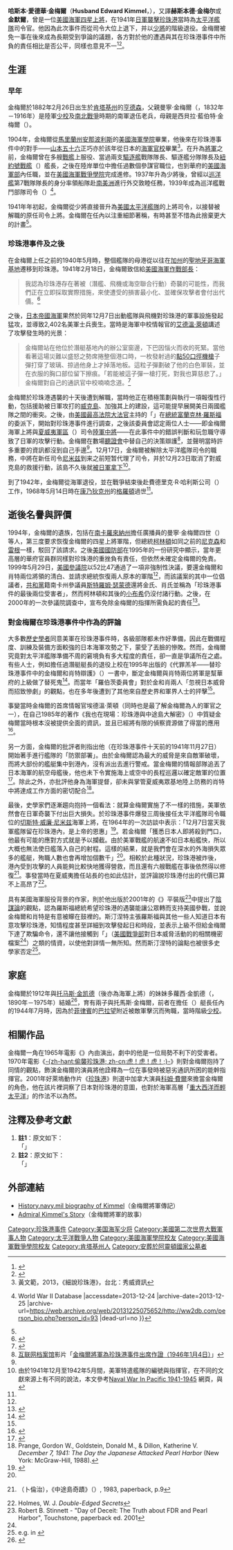 {{Infobox military person
|name=哈斯本·金梅爾<br>{{lang|en|Husband E. Kimmel}}
|birth_date={{birth date|1882|2|26}}
|death_date={{death date and age|1968|5|14|1882|2|26}}
|birth_place={{flag|United States of America|1912}}[[肯塔基州|肯塔基州]][[亨德森_(肯塔基州)|亨德森]]
|death_place={{USA}}[[康乃狄克州|康乃狄克州]][[格羅頓_(康乃狄克州)|格羅頓]]
|image=Husband Kimmel.jpg
|caption=金梅爾海軍上將（1941年8月）
|nickname=「金」（{{lang|en|Kim}}）
|allegiance= 
|branch= {{flagicon image|Seal of the United States Department of the Navy.svg}} [[美國海軍|美國海軍]]
|serviceyears=1904年－1942年
|rank=[[File:US-O8_insignia.svg|20px]] [[少將|少將]]（由上將降格）
|commands=[[美國太平洋艦隊|美國太平洋艦隊]]
|battles= [[第一次世界大戰|第一次世界大戰]]<br/>[[第二次世界大戰|第二次世界大戰]]<br/>
*[[珍珠港事件|珍珠港事件]]
|awards= {{Link-en|墨西哥服役獎章|Mexican Service Medal}}<br/>{{Link-en|第一次世界大戰勝利獎章|World War I Victory Medal (United States)|一戰勝利獎章}}<br/>[[第二次世界大戰勝利獎章|二戰勝利獎章]]
|family=
|laterwork=
|enteredservice=
}}

'''哈斯本·愛德華·金梅爾'''（'''Husband Edward Kimmel'''，{{bd|1882年|2月26日|1968年|5月14日|catIdx=Kimmel}}），又譯'''赫斯本德·金梅尔'''或'''金默爾'''，曾是一位[[美國海軍|美國海軍]][[上將_(美國)|四星上將]]，在1941年[[日軍|日軍]][[珍珠港事件|襲擊珍珠港]]當時為[[美國太平洋艦隊|太平洋艦隊]]司令官。他因為此次事件而從司令大位上退下，并以[[少將|少將]]的階級退役。金梅爾被免一事在後來成為長期受到爭論的議題，各方對於他的遭遇與其在珍珠港事件中所負的責任相比是否公平，同樣也意見不一<ref>{{cite web|title=For the Good of the Service: Husband E. Kimmel and the Aftermath of Pearl Harbor|url=http://jgkeegan.com/papers/thesis.htm|date=22 August 1946|author=Keegan, John G.|accessdate=26 December 2013|archive-date=2013-12-28|archive-url=https://web.archive.org/web/20131228001952/http://jgkeegan.com/papers/thesis.htm|dead-url=no}}</ref><ref name="grandson">{{cite news|title=Grandson works to clear officer of Pearl Harbor blame|url=http://www.usatoday.com/story/news/nation/2013/08/06/grandson-works-to-clear-officers-name-pearl-harbor-attack/2623579/|author=Eason, Brian|publisher=USA TODAY|date=6 August 2013|accessdate=26 December 2013|archive-date=2013-09-01|archive-url=https://web.archive.org/web/20130901094708/http://www.usatoday.com/story/news/nation/2013/08/06/grandson-works-to-clear-officers-name-pearl-harbor-attack/2623579/|dead-url=no}}</ref>。

==生涯==
===早年===
金梅爾於1882年2月26日出生於[[肯塔基州|肯塔基州]]的[[亨德森_(肯塔基州)|亨德森]]，父親曼寧·金梅爾（{{lang|en|Manning Marius Kimmel}}，1832年－1916年）是陸軍[[少校|少校]]及[[南北戰爭|南北戰爭]]時期的南軍退伍老兵，母親是西貝拉·藍伯特·金梅爾（{{lang|en|Sibella "Sibbie" Lambert Kimmel}}）。 

1904年，金梅爾從[[馬里蘭州|馬里蘭州]][[安那波利斯|安那波利斯]]的[[美國海軍學院|美國海軍學院]]畢業，他後來在珍珠港事件中的對手——[[山本五十六|山本五十六]]正巧亦於該年從日本的[[海軍兵學校|海軍官校]]畢業<ref name="細說珍珠港">黃文範，2013，《細說珍珠港》，台北：秀威資訊</ref>。在升為[[將軍|將軍]]之前，金梅爾曾在多艘[[戰艦|戰艦]]上服役、當過兩支[[驅逐艦|驅逐艦]]戰隊隊長、驅逐艦分隊隊長及[[紐約號戰艦|紐約號戰艦]]（{{lang|en|BB-34}}）艦長，之後在陸岸單位中擔任過數個參謀官職位，也到華府的[[美國海軍部|美國海軍部]]內任職，並在[[美國海軍戰爭學院|美國海軍戰爭學院]]完成進修。1937年升為少將後，曾經以[[巡洋艦|巡洋艦]]第7戰隊隊長的身分率領船隊赴[[南美洲|南美洲]]進行外交敦睦任務，1939年成為巡洋艦戰鬥部隊司令（{{lang|en|Commander of Cruisers, Battle Force}}）<ref name="ww2db.com">{{Cite web |url=http://ww2db.com/person_bio.php?person_id=93 |title=Husband Kimmel {{!}} World War II Database |accessdate=2013-12-24 |archive-date=2013-12-25 |archive-url=https://web.archive.org/web/20131225075652/http://ww2db.com/person_bio.php?person_id=93 |dead-url=no }}</ref>。

1941年年初起，金梅爾從少將直接晉升為[[美國太平洋艦隊|美國太平洋艦隊]]的上將司令，以接替被解職的原任司令{{Link-en|詹姆士·瑞查生|James O. Richardson}}上將。金梅爾在任內以注重細節著稱，有時甚至不惜為此捨棄更大的計畫<ref name="ww2db.com"/>。

===珍珠港事件及之後===
在金梅爾上任之前的1940年5月時，整個艦隊的母港從以往在[[加州|加州]]的[[聖地牙哥海軍基地|聖地牙哥海軍基地]]遷移到珍珠港。1941年2月18日，金梅爾致信給[[美國海軍作戰部長|美國海軍作戰部長]]：
<blockquote>我認為珍珠港存在著被（潛艦、飛機或海空聯合行動）奇襲的可能性，而我們正在立即採取實際措施，來使遭受的損害最小化、並確保攻擊者會付出代價。{{ref label|可能|註1|}}<ref>{{cite web|title=INTELLIGENCE AT PEARL HARBOR|url=http://www.foia.cia.gov/docs/DOC_0000188601/0000188601_0009.gif|date=22 August 1946|publisher=[[CIA|CIA]]|accessdate=5 April 2010|deadurl=yes|archiveurl=https://web.archive.org/web/20120323061851/http://www.foia.cia.gov/docs/DOC_0000188601/0000188601_0009.gif|archivedate=2012年3月23日}}</ref></blockquote>

之後，[[日本帝國海軍|日本帝國海軍]]果然於同年12月7日出動艦隊與飛機對珍珠港的軍事設施發起猛攻，並導致2,402名美軍士兵喪生。當時是海軍中校情報官的[[艾德溫·萊頓|艾德溫·萊頓]]講述了攻擊發生時的光景：

<blockquote>金梅爾站在他位於潛艇基地內的辦公室窗邊，下巴因惱火而收的死緊。當他看著這場災難以盛怒之勢席捲整個港口時，一枚發射過的[[.50_BMG|點50口徑機槍]]子彈打穿了玻璃、掠過他身上才掉落地板。這粒子彈劃破了他的白色軍裝，並在衣服的胸口部位留下擦痕。「若能被這子彈一槍打死，對我也算慈悲了。」金梅爾對自己的通訊官{{Link-en|莫里斯·柯茲|Maurice E. Curts|莫里斯·「德國」·柯茲}}中校喃喃念道。{{ref label|攻擊|註2|}}<ref name="Leckie">{{cite book| last=Leckie|first=Robert|title=Delivered from Evil: The Saga of World War II| url=https://archive.org/details/deliveredfromevi0000leck_n1v0|publisher=Perennial Library|year=1988|pages=[https://archive.org/details/deliveredfromevi0000leck_n1v0/page/340 340]–41|isbn=0-06-091535-8}}</ref>{{R|Layton1985|page1=315}}</blockquote>

金梅爾於珍珠港遇襲的十天後遭到解職，當時他正在積極策劃與執行一項報復性行動，包括援助被日軍攻打的[[威克島|威克島]]、加強其上的建設，這可能提早展開美日兩國艦隊之間的衝突。之後，由[[美國最高法院大法官|美國最高法院大法官]]{{Link-en|歐文·羅伯茨|Owen Roberts}}主持的「{{Link-en|羅伯茨委員會|Roberts Commission}}」在[[美國總統|總統]][[富蘭克林·德拉諾·羅斯福|富蘭克林·羅斯福]]的委派下，開始對珍珠港事件進行調查，之後該委員會認定兩位人士——即金梅爾海軍上將與[[美國太平洋陸軍|夏威夷軍區]]（{{lang|en|Hawaiian Department}}）司令{{Link-en|沃爾特·肖特|Walter Short}}[[美國陸軍|陸軍]][[中將|中將]]——在此事件中的錯誤判斷和玩忽職守導致了日軍的攻擊行動。金梅爾在數場[[聽證會|聽證會]]中替自己的決策辯護<ref>[[互联网档案馆|互联网档案馆]]影片「[http://archive.org/details/1946-01-14_Adm_Kimmel_Testifies_On_Pearl_Harbor 金梅爾將軍為珍珠港事件出席作證（1946年1月4日）]」</ref>，並聲明當時許多重要的資訊都沒到自己手邊<ref name="ww2db.com"/>。12月17日，金梅爾被解除太平洋艦隊司令的職務，{{Link-en|威廉·培伊|William S. Pye}}中將在新任司令[[切斯特·威廉·尼米兹|尼米兹]]到来之前短暂代理了司令，并於12月23日取消了對威克島的救援行動，該島不久後就[[威克島戰役|被日軍拿下]]<ref>由於1941年12月至1942年5月間，美軍特遣艦隊的編號與指揮官，在不同的文獻來源上有不同的說法，本文參考[http://pacific.valka.cz/ Naval War In Pacific 1941-1945] {{Wayback|url=http://pacific.valka.cz/ |date=20131028023852 }}網頁，與{{cite book|author= Elmer B. Potter|authorlink=|title= ''Nimitz''|publisher= Naval Institute Press|series= |year= 1977|doi= |isbn= 978-0870214929}}</ref>。

到了1942年，金梅爾從海軍退役，並在戰爭結束後赴費德里克·R·哈利斯公司（{{lang|en|Frederic R. Harris, Inc.}}）工作，1968年5月14日時在[[康乃狄克州|康乃狄克州]]的[[格羅頓_(康乃狄克州)|格羅頓]]過世<ref name="ww2db.com"/>。

==逝後名譽與評價==
1994年，金梅爾的遺族，包括在[[南卡羅來納州|南卡羅來納州]]擔任廣播員的曼寧·金梅爾四世（{{lang|en|Manning Kimmel IV}}）等人，第三度要求恢復金梅爾的四星上將軍階，但總統[[比尔·克林顿|柯林頓]]如同之前的[[尼克森|尼克森]]和[[雷根|雷根]]一樣，駁回了該請求。之後[[美國國防部|美國國防部]]在1995年的一份研究中顯示，當年更高層的華府官員群同樣對珍珠港的重挫負有責任，但依然未確定金梅爾的免責。1999年5月29日，[[美國參議院|美國參議院]]以52比47通過了一項非強制性決議，要還金梅爾和肖特兩位將領的清白、並請求總統恢復兩人原本的軍階<ref name="Syracuse Herald Journal"/>，而該議案的其中一位倡議者，[[美國共和黨|共和黨]]籍南卡州參議員[[斯特羅姆·瑟蒙德|斯特羅姆·瑟蒙德]]還將金氏、肖氏並稱為「珍珠港事件的最後兩位受害者」，然而柯林頓和其後的[[小布希|小布希]]仍沒付諸行動。之後，在2000年的一次參議院調查中，宣布免除金梅爾的指揮所需負起的責任<ref>{{Cite web |url=http://books.google.com.au/books?id=z6E993ZslkAC&pg=PA9991&dq=senior+officers+U.S.+Pacific+Fleet.+1941&hl=en&sa=X&ei=5MAFUYQNzeCSBb3LgPgL&ved=0CF4Q6AEwCA#v=onepage&q=senior%20officers%20U.S.%20Pacific%20Fleet.%201941&f=false |title=Congressional Record, V. 146, Pt. 7, May 24, 2000 to June 12 2000 |accessdate=2013-12-24 |archive-date=2013-12-25 |archive-url=https://web.archive.org/web/20131225183232/http://books.google.com.au/books?id=z6E993ZslkAC&pg=PA9991&dq=senior+officers+U.S.+Pacific+Fleet.+1941&hl=en&sa=X&ei=5MAFUYQNzeCSBb3LgPgL&ved=0CF4Q6AEwCA#v=onepage&q=senior%20officers%20U.S.%20Pacific%20Fleet.%201941&f=false |dead-url=no }}</ref>。

===對金梅爾在珍珠港事件中作為的評論===
大多數[[歷史學者|歷史學者]]同意美軍在珍珠港事件時，各級部隊都未作好準備，因此在戰備程度、訓練及裝備方面較強的日本海軍攻勢之下，蒙受了丟臉的慘敗。然而，金梅爾究竟對太平洋艦隊準備不周的窘境負有多大程度的責任，卻一直是爭議所在之處。有些人士，例如擔任過潛艇艇長的退役上校{{Link-en|小愛德華·比奇|Edward L. Beach, Jr.}}在1995年出版的《代罪羔羊——替珍珠港事件中的金梅爾和肖特辯護》（{{lang|en|''Scapegoats -- A Defense of Kimmel and Short at Pearl Harbor''}}）一書中，斷定金梅爾與肖特兩位將軍是幫華府的上級做了替死鬼<ref>{{cite web
  |title=''Scapegoats -- A Defense of Kimmel and Short at Pearl Harbor''
  |url=http://www.ihr.org/jhr/v16/v16n6p35_Weir.html
  |accessdate=2013-12-26
  |publisher=Annapolis: Naval Institute Press
  |author=Beach, Edward L.
  |archive-date=2013-12-26
  |archive-url=https://web.archive.org/web/20131226083328/http://www.ihr.org/jhr/v16/v16n6p35_Weir.html
  |dead-url=no
  }}</ref>。而當年「羅伯茨委員會」對於金和肖兩人「忽視日本威脅而招致慘劇」的觀點，也在多年後遭到了其他來自歷史界和軍界人士的抨擊<ref name="grandson"></ref>。

事變當時金梅爾的首席情報官埃德溫·萊頓（同時也是最了解金梅爾為人的軍官之一），在自己1985年的著作《我也在現場：珍珠港與中途島大解密》（{{lang|en|''And I Was There: Pearl Harbor and Midway—Breaking the Secrets''}}）中質疑金梅爾當時根本沒被提供全面的資訊，並且已經將有限的偵察資源做了得當的應用<ref name="Layton1985">{{cite book|author=Edwin T. Layton|title="And I was There": Pearl Harbor and Midway--breaking the Secrets|url=http://books.google.com/books?id=bZkmLX8i6UgC|date=1 January 1985|publisher=Naval Institute Press|isbn=978-1-59114-450-2|pages=222至226頁|quote=「{{Link-en|流量分析|traffic analysis}}顯示一支威力強大的潛艇部隊正處在[[馬紹爾群島|馬紹爾群島]]中、位於珍珠港西南方{{convert|2000|nmi|km|-2}}處的[[賈盧伊特環礁|賈盧伊特環礁]]一帶，同時也認為至少有一支日本的航母戰隊派駐到該群島，並實施了攝影偵察.....金梅爾設想對珍珠港的主力威脅，將是一支從西南方疾行而上、前來奇襲珍珠港的敵軍特遣隊，他必須為這個設想制定計畫....而他卻沒有時間收到任何情報、甚至暗示，來表明任何來自西南之外其他方位的威脅會危及珍珠港。」原文如下「{{lang|en|Jaluit Atoll, in the Marshall Islands lay 2,000 nautical miles (3,700 km) to the southwest and traffic analysis indicated a powerful submarine force there. It was also thought at least one carrier division was making for Japanese bases in the Marshalls, and photo reconnaissance was ordered to settle a difference in analysis..... Kimmel had to make his plans on the assumption that the main danger to Pearl Harbor in the event of war was an enemy task force steaming out to make a surprise attack from the southwest.... At no time did Kimmel receive any intelligence, or hint, that there was any threat to Pearl Harbor from any direction but from the southwest.}}」|access-date=2013-12-28|archive-date=2014-01-12|archive-url=https://web.archive.org/web/20140112024548/http://books.google.com/books?id=bZkmLX8i6UgC|dead-url=no}}</ref>。

另一方面，金梅爾的批評者則指出他（在珍珠港事件十天前的1941年11月27日）開始著手進行艦隊的「防禦部署」。由於金梅爾認為最大的威脅是來自敵軍破壞，而將大部份的艦艇集中到港內，沒有派出去進行警戒。當金梅爾的情報部隊追丟了日本海軍的航空母艦後，他也未下令實施海上或空中的長程巡邏以確定敵軍的位置<ref name="Syracuse Herald Journal">{{cite news|first=|last=|authorlink=|author=|coauthors=|title=Military, lawmakers want Pearl Harbor commanders pardoned|url=|work={{Link-en|雪城先驅報|Syracuse Herald-Journal|-{zh-hans:锡拉丘兹; zh-hant:雪城;}-先驅報}}|publisher=|location=[[紐約州|紐約州]]|page=A-9|date=December 1, 1999|accessdate=|archiveurl=|archivedate= }}</ref>。除此之外，亦批評他身為海軍提督，卻未與掌管夏威夷眾基地陸上防務的肖特中將達成工作方面的密切配合<ref>Prange, Gordon W., Goldstein, Donald M., & Dillon, Katherine V. ''December 7, 1941: The Day the Japanese Attacked Pearl Harbor'' (New York: McGraw-Hill, 1988).</ref>。 

最後，史學家們逐漸趨向抱持一個看法：就算金梅爾實施了不一樣的措施，美軍依然會在日軍奇襲下付出巨大損失。於珍珠港事件爆發三周後接任太平洋艦隊司令職位的[[切斯特·威廉·尼米兹|切斯特·威廉·尼米兹]]海軍上將，在1964年的一次訪談中表示：「12月7日當天我軍艦隊留在珍珠港內，是上帝的恩惠」<ref name="Mueller">{{cite journal|last=Mueller|first=John|title=Pearl Harbor: Military Inconvenience, Political Disaster|journal=International Security|publisher=The MIT Press| volume=16|issue=3 (Winter, 1991-1992)|pages=176–177|jstor=2539091}}</ref>。若金梅爾「獲悉日本人即將殺到門口，他最有可能的應對方式就是予以攔截。由於美軍戰艦的航速不如日本船艦快，所以大概也無法使日艦落入自己的射程。這樣的結果，就是我們會在深水的外海損失眾多的艦艇，殉職人數也會再增加個數千」<ref name="Mueller"/>。相較於此種狀況，珍珠港被炸後，港內受到攻擊的人員能夠比較快地獲得營救，而且還有六艘戰艦在事後依然得以修復<ref>{{Link-en|戈登‧普蘭奇|Gordon Prange}}（卜倫治），《中途島奇蹟》（{{lang|en|''Miracle at Midway''}}）, 1983, paperback, p.9</ref>。事發當時在夏威夷{{Link-en|HYPO情報站|Station HYPO}}擔任站長的{{Link-en|約瑟夫·羅切福特|Joseph Rochefort}}也如此估計，並評論說珍珠港付出的代價已算不上高昂了<ref>Holmes, W. J. ''Double-Edged Secrets''<!--publisher & year?--></ref>。

具有美國海軍服役背景的作家{{Link-en|羅伯特·斯汀涅特|Robert Stinnett}}，則於他出版於2001年的《{{Link-en|謊言之日|Day of Deceit}}》平裝版<ref name="Day of Deceit">Robert B. Stinnett - "Day of Deceit: The Truth about FDR and Pearl Harbor", Touchstone, paperback ed. 2001</ref>中提出了[[陰謀論|陰謀論]]的觀點，認為羅斯福總統希望珍珠港的遇襲能讓公眾轉而支持美國參戰，並說金梅爾和肖特是有意被矇在鼓裡的。斯汀涅特主張羅斯福與其他一些人知道日本有意攻擊珍珠港，知情程度甚至詳細到攻擊發起日和時段，並表示上級不但給金梅爾下達了欺騙命令，還不讓他接觸到「{{lang|en|magic}}」（[[美國戰爭部|美國戰爭部]]對日本威脅活動的的相關機密檔案<ref name="grandson"></ref>）之類的情資，以使他對詳情一無所知。然而斯汀涅特的論點也被很多史學家否定<ref>e.g. in {{cite journal|url=http://www.carlisle.army.mil/usawc/parameters/Articles/01spring/spr-rev.htm|first=Conrad|last=Crane|journal=Parameters|date=Spring 2001|publisher=US Army War College|volume=XXXI|issue=1|title=Book Reviews|accessdate=2011-11-14|archive-date=2011-07-22|archive-url=https://web.archive.org/web/20110722182033/http://www.carlisle.army.mil/usawc/parameters/Articles/01spring/spr-rev.htm|dead-url=no}}</ref>。

==家庭==
金梅爾於1912年與[[托马斯·金凯德|托马斯·金凯德]]（後亦為海軍上將）的妹妹多蘿西·金凱德（{{lang|en|Dorothy Kinkaid}}，1890年－1975年）結婚<ref>{{Cite web |url=http://familytreemaker.genealogy.com/users/k/i/m/William-R-Kimmel/GENE11-0018.html |title=Family Tree Maker's Genealogy Site: Genealogy Report: Descendants of Dilmanus Kumel |accessdate=2013-12-25 |archive-date=2013-12-26 |archive-url=https://web.archive.org/web/20131226022451/http://familytreemaker.genealogy.com/users/k/i/m/William-R-Kimmel/GENE11-0018.html |dead-url=no }}</ref>，育有兩子{{link-en|曼寧·金梅爾|Manning Kimmel}}與托馬斯·金梅爾，前者在擔任{{Link-en|刺蓋魚號潛艇|USS Robalo (SS-273)}}（{{lang|en|SS-273}}）艇長任內的1944年7月時，因為於[[菲律賓|菲律賓]]的[[巴拉望省|巴拉望]]附近被敵軍擊沉而殉職，當時階級[[少校|少校]]。

==相關作品==
金梅爾一角在1965年電影《{{Link-en|海上長城|In Harm's Way|-{zh-hans:火海情涛; zh-hant:海上長城;}-}}》內由{{Link-en|法蘭奇·湯恩| Franchot Tone}}演出，劇中的他是一位局勢不利下的受害者。1970年電影《[[虎！虎！虎！|-{zh-hant:偷襲珍珠港; zh-cn:虎！虎！虎！;}-]]》則對金梅爾抱持了同情的觀點，飾演金梅爾的演員{{Link-en|馬丁·鮑爾薩姆|Martin Balsam}}將他詮釋為一位在事發時被惡劣通訊所困的能幹指揮官。2001年好萊塢動作片《[[珍珠港_(電影)|珍珠港]]》則選中加拿大演員[[科姆·費爾|科姆·費爾]]來擔當金梅爾的角色，他在該片裡洞察了日本對珍珠港的意圖，也對於海軍高層「[[歐洲優先|重大西洋而輕太平洋]]」的作法不以為然。

==注釋及參考文獻==
{{reflist|2}}
# '''註1'''{{note|可能}}：原文如下：<br>「{{lang|en|I feel that a surprise attack (submarine, air, or combined) on Pearl Harbor is a possibility, and we are taking immediate practical steps to minimize the damage inflicted and to ensure that the attacking force will pay.}}」
# '''註2'''{{note|攻擊}}：原文如下：<br>「{{lang|en|Kimmel stood by the window of his office at the submarine base, his jaw set in stony anguish. As he watched the disaster across the harbor unfold with terrible fury, a spent .50 caliber machine gun bullet crashed through the glass. It brushed the admiral before it clanged to the floor. It cut his white jacket and raised a welt on his chest. "It would have been merciful had it killed me," Kimmel murmured to his communications officer, Commander Maurice "Germany" Curts.}}」

==外部連結==
{{Commons category|Husband Kimmel}}

*[https://web.archive.org/web/20061207160231/http://history.navy.mil/photos/pers-us/uspers-k/h-kimml.htm History.navy.mil biography of Kimmel]（金梅爾將軍傳記）
*[https://web.archive.org/web/20100819075856/http://www.kimmelfamily.net/Husband.htm Admiral Kimmel's Story]（金梅爾將軍的故事）

{{S-start}}
{{S-mil}}
{{Succession box|
 title=[[美國太平洋艦隊|美國太平洋艦隊]]司令官|
 before={{Link-en|詹姆士·瑞查生|James O. Richardson}}|
 years=1941|
 after={{Link-en|威廉·培伊|William S. Pye}}
}}
{{S-end}}

{{Authority control}}

{{Portal bar|人物|美國軍事|海軍|第二次世界大戰}}

{{DEFAULTSORT:Kimmel, Husband}}
[[Category:珍珠港事件|Category:珍珠港事件]]
[[Category:美国海军少将|Category:美国海军少将]]
[[Category:美國第二次世界大戰軍事人物|Category:美國第二次世界大戰軍事人物]]
[[Category:太平洋戰爭人物|Category:太平洋戰爭人物]]
[[Category:美國海軍學院校友|Category:美國海軍學院校友]]
[[Category:美國海軍戰爭學院校友|Category:美國海軍戰爭學院校友]]
[[Category:肯塔基州人|Category:肯塔基州人]]
[[Category:安葬於阿靈頓國家公墓者|Category:安葬於阿靈頓國家公墓者]]